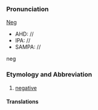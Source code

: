 ===Pronunciation===

[[Neg]]
*AHD: //
*IPA: //
*SAMPA: //
neg
===Etymology and Abbreviation===

# [[negative]]
====Translations====